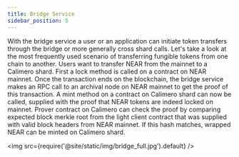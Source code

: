 ```yaml
---
title: Bridge Service
sidebar_position: 5
---
```


With the bridge service a user or an application can initiate token transfers through the bridge or more generally cross shard calls. Let's take a look at the most frequently used scenario of transferring fungible tokens from one chain to another. Users want to transfer NEAR from the mainnet to a Calimero shard. First a lock method is called on a contract on NEAR mainnet. Once the transaction ends on the blockchain, the bridge service makes an RPC call to an archival node on NEAR mainnet to get the proof of this transaction. A mint method on a contract on Calimero shard can now be called, supplied with the proof that NEAR tokens are indeed locked on mainnet. Prover contract on Calimero can check the proof by comparing expected block merkle root from the light client contract that was supplied with valid block headers from NEAR mainnet. If this hash matches, wrapped NEAR can be minted on Calimero shard.

<img src={require('@site/static/img/bridge_full.jpg').default} />
